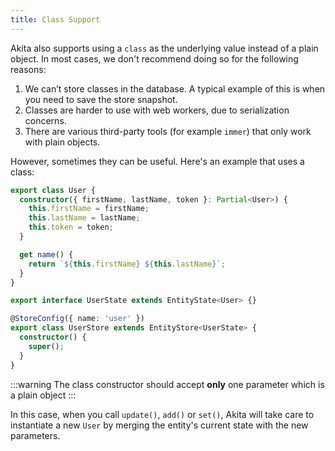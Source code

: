 ```yaml
---
title: Class Support
---
```


Akita also supports using a `class` as the underlying value instead of a plain object. In most cases, we don't recommend doing so for the following reasons:

1. We can’t store classes in the database. A typical example of this is when you need to save the store snapshot.
2. Classes are harder to use with web workers, due to serialization concerns.
3. There are various third-party tools (for example `immer`) that only work with plain objects.

However, sometimes they can be useful. Here's an example that uses a class:

```ts title="user.model.ts"
export class User {
  constructor({ firstName, lastName, token }: Partial<User>) {
    this.firstName = firstName;
    this.lastName = lastName;
    this.token = token;
  }

  get name() {
    return `${this.firstName} ${this.lastName}`;
  }
}
```

```ts title="user.store.ts"
export interface UserState extends EntityState<User> {}

@StoreConfig({ name: 'user' })
export class UserStore extends EntityStore<UserState> {
  constructor() {
    super();
  }
}
```

:::warning
The class constructor should accept **only** one parameter which is a plain object
:::

In this case, when you call `update()`, `add()` or `set()`, Akita will take care to instantiate a new `User` by merging the entity's current state with the new parameters.

